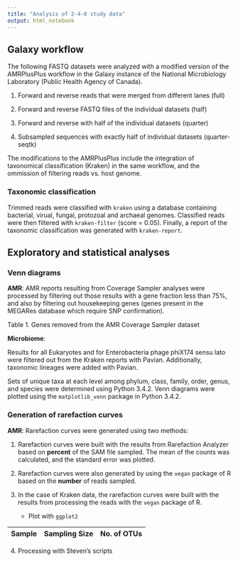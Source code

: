 ```yaml
---
title: "Analysis of 2-4-8 study data"
output: html_notebook
---
```


## Galaxy workflow 

The following FASTQ datasets were analyzed with a modified version of the
AMRPlusPlus workflow in the Galaxy instance of the
National Microbiology Laboratory (Public Health Agency of Canada). 

1. Forward and reverse reads that were merged from different lanes (full)

2. Forward and reverse FASTQ files of the individual datasets (half)

3. Forward and reverse with half of the individual datasets (quarter)

4. Subsampled sequences with exactly half of individual datasets (quarter-seqtk)

The modifications to the AMRPlusPlus include the integration of taxonomical
classification (Kraken) in the same workflow, and the ommission of filtering
reads vs. host genome.

### Taxonomic classification

Trimmed reads were classified with `kraken` using a database containing
bacterial, virual, fungal, protozoal and archaeal genomes. Classified reads were
then filtered with `kraken-filter` (score = 0.05). Finally, a report of the
taxonomic classification was generated with `kraken-report`.

## Exploratory and statistical analyses

### Venn diagrams

__AMR__: AMR reports resulting from Coverage Sampler analyses were processed by 
filtering out those results with a gene fraction less than 75%, and also by 
filtering out housekeeping genes (genes present in the MEGARes database which 
require SNP confirmation).

Table 1. Genes removed from the AMR Coverage Sampler dataset

__Microbiome__: 

Results for all Eukaryotes and for Enterobacteria phage phiX174 sensu lato were 
filtered out from the Kraken reports with Pavian. Additionally, taxonomic
lineages were added with Pavian.

Sets of unique taxa at each level among phylum, class, family, order, genus, and
species were determined using Python 3.4.2. Venn diagrams were plotted using the
`matplotlib_venn` package in Python 3.4.2.

### Generation of rarefaction curves

__AMR__: Rarefaction curves were generated using two methods:

1. Rarefaction curves were built with the results from Rarefaction Analyzer 
based on __percent__ of the SAM file sampled. The mean of the counts was 
calculated, and the standard error was plotted.

2. Rarefaction curves were also generated by using the `vegan` package of R
based on the __number__ of reads sampled.

2. In the case of Kraken data, the rarefaction curves were built with the 
results from processing the reads with the `vegan` package of R.

    * Plot with `ggplot2`
  
  |Sample|Sampling Size|No. of OTUs|
  |------|-------------|-----------|
  

4. Processing with Steven's scripts
